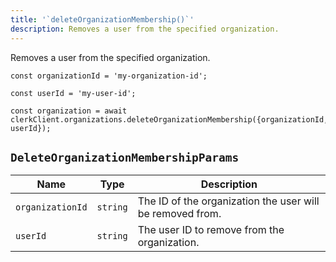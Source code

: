 ```yaml
---
title: '`deleteOrganizationMembership()`'
description: Removes a user from the specified organization.
---
```


Removes a user from the specified organization.

```tsx
const organizationId = 'my-organization-id';

const userId = 'my-user-id';

const organization = await clerkClient.organizations.deleteOrganizationMembership({organizationId, userId});
```

## `DeleteOrganizationMembershipParams`

| Name | Type	| Description |
| --- | --- | --- |
| `organizationId` | `string` | The ID of the organization the user will be removed from. |
| `userId` | `string` | The user ID to remove from the organization. |
